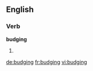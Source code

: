 ==English==

===Verb===
'''budging'''

# {{present participle of|[[budge]]}}

[[de:budging]]
[[fr:budging]]
[[vi:budging]]